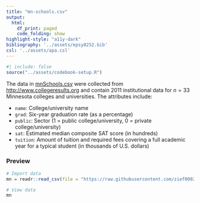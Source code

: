 ```yaml
---
title: "mn-schools.csv"
output: 
  html:
    df_print: paged
    code_folding: show
highlight-style: "a11y-dark"
bibliography: '../assets/epsy8252.bib'
csl: '../assets/apa.csl'
---
```



```r
#| include: false
source("../assets/codebook-setup.R")
```



The data in [mnSchools.csv](https://raw.githubusercontent.com/zief0002/fluffy-ants/main/data/mn-schools.csv) were collected from [http://www.collegeresults.org](http://www.collegeresults.org) and contain 2011 institutional data for $n=33$ Minnesota colleges and universities. The attributes include:

- `name`: College/university name
- `grad`: Six-year graduation rate (as a percentage)
- `public`: Sector (1 = public college/university, 0 = private college/university)
- `sat`: Estimated median composite SAT score (in hundreds)
- `tuition`: Amount of tuition and required fees covering a full academic year for a typical student (in thousands of U.S. dollars)


### Preview

```r
# Import data
mn = readr::read_csv(file = "https://raw.githubusercontent.com/zief0002/fluffy-ants/main/data/mn-schools.csv")

# View data
mn
```


<!-- ### References -->


